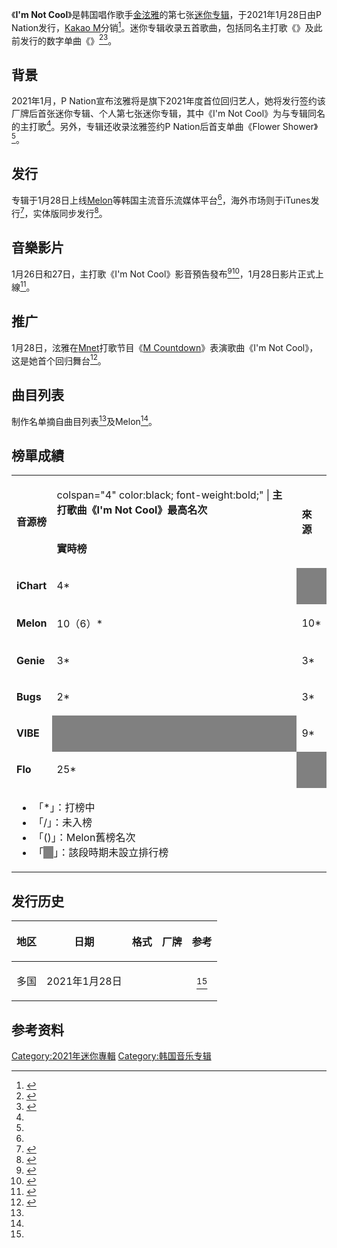 {{NoteTA
|G1=Music
}}
{{Infobox album
| name       = I'm Not Cool
| type       = EP
| artist     = [[泫雅|泫雅]]
| cover      =HyunA-I'm Not Cool.jpg 
| alt        =
| released   = 2021年1月28日
| recorded   =
| venue      =
| studio     =
| genre      = {{hlist|[[韓國流行音樂|韓國流行音樂]]|[[流行舞曲|流行舞曲]]|[[当代节奏布鲁斯|当代节奏布鲁斯]]|[[嘻哈音樂|嘻哈音樂]]}}
| length     = 
| label      = {{hlist|P Nation|[[Kakao_M|Kakao M]]}}
| producer   =
| prev_title = [[Following_(迷你专辑)|Following]]
| prev_year  = 2017
| next_title =[[1+1=1|1+1=1]] 
| next_year  =2021 
| misc       = {{Singles
 | name        = I'm Not Cool
 | type        = EP
 | single1     = {{tsl|en|Flower Shower|Flower Shower}}
 | single1date = 2019年11月5日
 | single2     = {{tsl|en|I'm Not Cool (song)|I'm Not Cool (歌曲)|I'm Not Cool}}
 | single2date =  2021年1月28日
 | single3     = Good Girl
 | single3date = 2021年1月28日
}}|caption=}}

《'''I'm Not Cool'''》是韩国唱作歌手[[金泫雅|金泫雅]]的第七张[[迷你专辑|迷你专辑]]，于2021年1月28日由P Nation发行，[[Kakao_M|Kakao M]]分销<ref name="#1">{{cite web|url=https://m2.melon.com/album/detail.htm?albumId=10555397|title="I'm Not Cool" - EP details|website=Melon|access-date=2021-01-28|language=ko|archive-date=2021-12-24|archive-url=https://web.archive.org/web/20211224153411/https://m2.melon.com/album/detail.htm?albumId=10555397}}</ref>。迷你专辑收录五首歌曲，包括同名主打歌《{{tsl|en|I'm Not Cool (song)|I'm Not Cool (歌曲)|I'm Not Cool}}》及此前发行的数字单曲《{{tsl|en|Flower Shower|Flower Shower}}》<ref name="#2">{{Cite tweet|user=OfficialPnation|number=1353628685320900608|title=Hyuna ''I'm Not Cool'' sampler and track list|date=2021-01-25|access-date=2021-01-25}}</ref><ref name="#3">{{cite web|url=https://www.melon.com/song/detail.htm?songId=32149755|title="Flower Shower" - Song details|website=Melon|access-date=2021-01-22|language=ko|archive-date=2021-01-28|archive-url=https://web.archive.org/web/20210128063546/https://www.melon.com/song/detail.htm?songId=32149755|dead-url=no}}</ref>。

==背景==
2021年1月，P Nation宣布泫雅将是旗下2021年度首位回归艺人，她将发行签约该厂牌后首张迷你专辑、个人第七张迷你专辑，其中《I'm Not Cool》为与专辑同名的主打歌<ref name="#2"/>。另外，专辑还收录泫雅签约P Nation后首支单曲《Flower Shower》<ref name="#3"/>。

==发行==
专辑于1月28日上线[[Melon|Melon]]等韩国主流音乐流媒体平台<ref name="#1"/>，海外市场则于iTunes发行<ref>{{cite web|url=https://music.apple.com/us/album/im-not-cool-ep/1550034889|title=HyunA I'm Not Cool - EP (Apple Music)|language=en|date=2021-01-28|accessdate=2021-01-28|archive-date=2021-01-28|archive-url=https://web.archive.org/web/20210128091932/https://music.apple.com/us/album/im-not-cool-ep/1550034889|dead-url=no}}</ref>，实体版同步发行<ref name=":2">{{Cite web|url=http://m.leesmaster.firstmall.kr/goods/view?no=63223|title=현아 (HyunA) - I'm Not Cool (7th Mini Album) [초도한정 포스터+지관통 무료증정]|website=리스뮤직|access-date=2021-01-28}}</ref>。

== 音樂影片 ==
1月26日和27日，主打歌《I'm Not Cool》影音預告發布<ref>{{Citation|last=HyunA|title=현아 (HyunA) - 'I'm Not Cool' MV Teaser 1|date=2021-01-26|url=https://www.youtube.com/watch?v=OdlQsFW2dRM|accessdate=2021-01-28|archive-date=2021-02-02|archive-url=https://web.archive.org/web/20210202131719/https://www.youtube.com/watch?v=OdlQsFW2dRM|dead-url=no}}</ref><ref>{{Citation|last=HyunA|title=현아 (HyunA) - 'I'm Not Cool' MV Teaser 2|date=2021-01-27|url=https://www.youtube.com/watch?v=ZBnN_v5k4oU|accessdate=2021-01-28|archive-date=2021-02-02|archive-url=https://web.archive.org/web/20210202140931/https://www.youtube.com/watch?v=ZBnN_v5k4oU|dead-url=no}}</ref>，1月28日影片正式上線<ref>{{Citation|last=HyunA|title=HyunA - I’m Not Cool MV|date=2021-01-28|url=https://www.youtube.com/watch?v=_yXEnhyOTQo|accessdate=2021-01-28|archive-date=2021-02-03|archive-url=https://web.archive.org/web/20210203011900/https://www.youtube.com/watch?v=_yXEnhyOTQo|dead-url=no}}</ref>。

==推广==
1月28日，泫雅在[[Mnet|Mnet]]打歌节目《[[M_Countdown|M Countdown]]》表演歌曲《I'm Not Cool》，这是她首个回归舞台<ref>{{cite web|url=https://www.youtube.com/watch?v=svsFkeOQfjc|title=[HyunA - Intro+I'm Not Cool] Comeback Stage #엠카운트다운 M COUNTDOWN EP.696|date=2021-01-28|accessdate=2021-01-28|publisher=Mnet K-POP|via=YouTube|archive-date=2021-01-29|archive-url=https://web.archive.org/web/20210129061544/https://www.youtube.com/watch?v=svsFkeOQfjc|dead-url=no}}</ref>。

== 曲目列表 ==
制作名单摘自曲目列表<ref name="#2"/>及Melon<ref name="#1"/>。
{{Track listing
| total_length = 
| extra_column = 编排
| title1 = {{tsl|en|I'm Not Cool (song)|I'm Not Cool (歌曲)|I'm Not Cool}}
| lyrics1 = {{hlist|[[PSY|PSY]]|[[泫雅|泫雅]]|[[金曉鐘|Dawn]]}}
| music1 = {{hlist|Yoo Geon-hyeong|Space One}}
| extra1 = {{hlist|Yoo Geon-hyeong|Space One|Slyme Young}}
| length1 =  2:54
| title2 = Good Girl
| lyrics2 = 泫雅
| music2 = {{hlist|Caesar & Loui|Maya Keuc}}
| extra2 = Caesar & Loui
| length2 = 3:05
| title3 = Show Window
| lyrics3 = Yummy Tone
| music3 = Yummy Tone
| extra3 = Yummy Tone
| length3 = 3:10
| title4 = Party, Feel, Love
| note4 = feat. [[金曉鐘|Dawn]]
| lyrics4 = {{hlist|Yorkie|Dawn}} 
| music4 = {{hlist|Devine Channel|Tyb|Dawn}}
| extra4 = Devine Channel
| length4 = 3:30
| title5 = {{tsl|en|Flower Shower|Flower Shower}}
| lyrics5 = {{hlist|PSY}}
| music5 = {{hlist|PSY|Yoo Geon-hyeong|Space One|Anna Timgren}}
| extra5 = Space One
| length5 = 3:08
}}

== 榜單成績 ==
{{Unreferenced section|time=2021-01-30T13:04:32+00:00}}
{| class="wikitable" style="text-align:center" width=35%
| rowspan="2" |'''音源榜''' || colspan="4" color:black; font-weight:bold;" | '''主打歌曲《I'm Not Cool》最高名次''' ||rowspan=2|'''來源'''
|-
!style="background:(#FFD1C3,#F7E5DE);font-weight:bold;" |實時榜
!style="background:(#FFD1C3,#F7E5DE);font-weight:bold;" |日榜
!style="background:(#FFD1C3,#F7E5DE);font-weight:bold;" |週榜
!style="background:(#FFD1C3,#F7E5DE);font-weight:bold;" |月榜
|-
!'''iChart'''
|4*
|style="background:#808080"| 
|8*
|style="background:#808080"| 
| rowspan=6  align="center"|<ref>{{cite web|url=https://www.instiz.net/popup_ichart_change.htm?mode=0&song=imnotcool&artist=%ED%98%84%EC%95%84|title="I'm Not Cool" - EP details|website=iChart™|access-date=2021-02-04|language=ko|archive-date=2021-02-09|archive-url=https://web.archive.org/web/20210209070755/https://www.instiz.net/popup_ichart_change.htm?mode=0&song=imnotcool&artist=%ED%98%84%EC%95%84}}</ref>
|-
!'''Melon'''
|10（6）*
|10*
|95
|*
|-
!'''Genie'''
|3*
|3*
|*
|*
|-
!'''Bugs'''
|2*
|3*
|8*
|style="background:#808080"| 
|-
!'''VIBE'''
|style="background:#808080"| 
|9*
|*
|*
|-
!'''Flo'''
|25*
|style="background:#808080"| 
|*
|style="background:#808080"| 
|-
| colspan="6" |{{col-begin}}
*「*」：打榜中
*「/」：未入榜
*「()」：Melon舊榜名次
*「<span style="background:#808080">　</span>」：該段時期未設立排行榜
{{col-end}}
|}

==发行历史==
{| class="wikitable plainrowheaders"
|-
! scope="col"| 地区
! scope="col"| 日期
! scope="col"| 格式
! scope="col"| 厂牌
! scope="col"| 参考
|-
!scope="row" |多国
| 2021年1月28日
|{{hlist|[[CD|CD]]|[[數位音樂下載|數位音樂下載]]|[[流媒体|流媒体]]}}
|{{hlist|P Nation|[[Kakao_M|Kakao M]]}}
| align="center"|<ref name="#1"/>
|}

==参考资料==
{{reflist|2}}

{{Hyuna}}
[[Category:2021年迷你專輯|Category:2021年迷你專輯]]
[[Category:韩国音乐专辑|Category:韩国音乐专辑]]